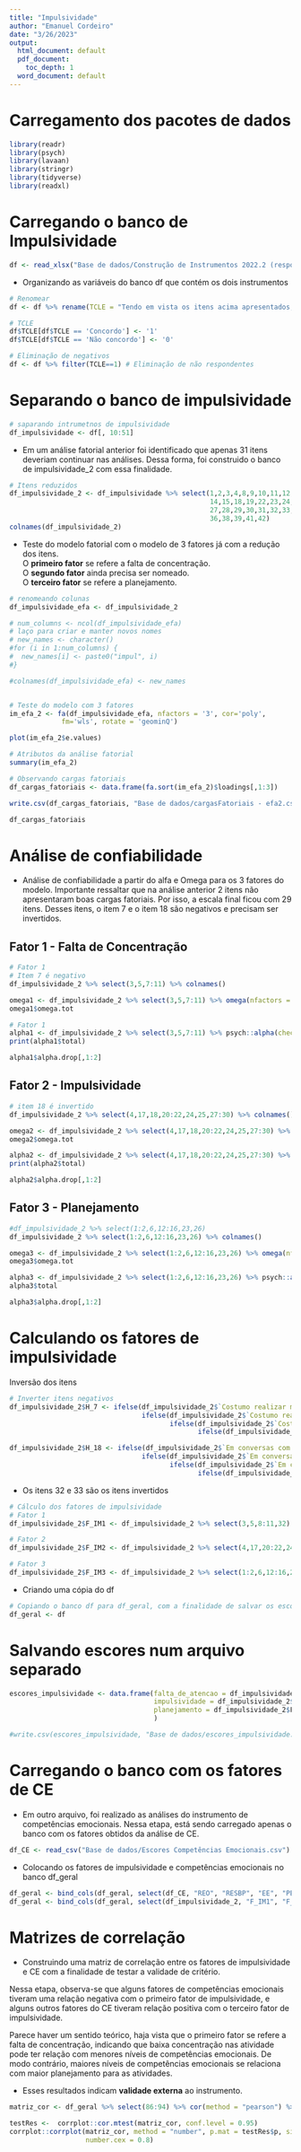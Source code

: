 ```yaml
---
title: "Impulsividade"
author: "Emanuel Cordeiro"
date: "3/26/2023"
output:
  html_document: default
  pdf_document: 
    toc_depth: 1
  word_document: default
---
```


# Carregamento dos pacotes de dados

```r
library(readr)
library(psych)
library(lavaan)
library(stringr)
library(tidyverse)
library(readxl)
```

# Carregando o banco de Impulsividade

```r
df <- read_xlsx("Base de dados/Construção de Instrumentos 2022.2 (respostas).xlsx")
```

-   Organizando as variáveis do banco df que contém os dois instrumentos

```r
# Renomear
df <- df %>% rename(TCLE = "Tendo em vista os itens acima apresentados, eu, de forma livre e esclarecida, manifesto meu consentimento para participar da pesquisa.")
```

```r
# TCLE
df$TCLE[df$TCLE == 'Concordo'] <- '1'
df$TCLE[df$TCLE == 'Não concordo'] <- '0'
```

```r
# Eliminação de negativos
df <- df %>% filter(TCLE==1) # Eliminação de não respondentes
```

# Separando o banco de impulsividade

```r
# saparando intrumetnos de impulsividade
df_impulsividade <- df[, 10:51]
```

-   Em um análise fatorial anterior foi identificado que apenas 31 itens deveriam continuar nas análises. Dessa forma, foi construido o banco de impulsividade_2 com essa finalidade.

```r
# Itens reduzidos
df_impulsividade_2 <- df_impulsividade %>% select(1,2,3,4,8,9,10,11,12,13,
                                                  14,15,18,19,22,23,24,26,
                                                  27,28,29,30,31,32,33,34,
                                                  36,38,39,41,42)
colnames(df_impulsividade_2)
```

-   Teste do modelo fatorial com o modelo de 3 fatores já com a redução dos itens.\
    O **primeiro fator** se refere a falta de concentração.\
    O **segundo fator** ainda precisa ser nomeado.\
    O **terceiro fator** se refere a planejamento.

```r

# renomeando colunas
df_impulsividade_efa <- df_impulsividade_2

# num_columns <- ncol(df_impulsividade_efa)
# laço para criar e manter novos nomes
# new_names <- character()
#for (i in 1:num_columns) {
#  new_names[i] <- paste0("impul", i)
#}

#colnames(df_impulsividade_efa) <- new_names


# Teste do modelo com 3 fatores
im_efa_2 <- fa(df_impulsividade_efa, nfactors = '3', cor='poly', 
             fm='wls', rotate = 'geominQ')

plot(im_efa_2$e.values)
```

```r
# Atributos da análise fatorial
summary(im_efa_2)
```

```r
# Observando cargas fatoriais
df_cargas_fatoriais <- data.frame(fa.sort(im_efa_2)$loadings[,1:3])

write.csv(df_cargas_fatoriais, "Base de dados/cargasFatoriais - efa2.csv",  row.names=TRUE, fileEncoding = "UTF-8")

df_cargas_fatoriais

```

# Análise de confiabilidade

-   Análise de confiabilidade a partir do alfa e Omega para os 3 fatores do modelo. Importante ressaltar que na análise anterior 2 itens não apresentaram boas cargas fatoriais. Por isso, a escala final ficou com 29 itens. Desses itens, o item 7 e o item 18 são negativos e precisam ser invertidos.

## Fator 1 - Falta de Concentração

```r
# Fator 1
# Item 7 é negativo
df_impulsividade_2 %>% select(3,5,7:11) %>% colnames() 
```

```r
omega1 <- df_impulsividade_2 %>% select(3,5,7:11) %>% omega(nfactors = 1, poly = TRUE)
omega1$omega.tot

```

```r
# Fator 1
alpha1 <- df_impulsividade_2 %>% select(3,5,7:11) %>% psych::alpha(check.keys = TRUE) 
print(alpha1$total)
```

```r
alpha1$alpha.drop[,1:2]
```

## Fator 2 - Impulsividade

```r
# item 18 é invertido
df_impulsividade_2 %>% select(4,17,18,20:22,24,25,27:30) %>% colnames() 
```

```r
omega2 <- df_impulsividade_2 %>% select(4,17,18,20:22,24,25,27:30) %>% omega(nfactors = 1, poly = TRUE)
omega2$omega.tot
```

```r
alpha2 <- df_impulsividade_2 %>% select(4,17,18,20:22,24,25,27:30) %>% psych::alpha(check.keys = TRUE) 
print(alpha2$total)
```

```r
alpha2$alpha.drop[,1:2]
```

## Fator 3 - Planejamento

```r
#df_impulsividade_2 %>% select(1:2,6,12:16,23,26)
df_impulsividade_2 %>% select(1:2,6,12:16,23,26) %>% colnames()
```

```r
omega3 <- df_impulsividade_2 %>% select(1:2,6,12:16,23,26) %>% omega(nfactors = 1, poly = TRUE)
omega3$omega.tot
```

```r
alpha3 <- df_impulsividade_2 %>% select(1:2,6,12:16,23,26) %>% psych::alpha(check.keys = TRUE) 
alpha3$total
```

```r
alpha3$alpha.drop[,1:2]
```

# Calculando os fatores de impulsividade

Inversão dos itens

```r
# Inverter itens negativos
df_impulsividade_2$H_7 <- ifelse(df_impulsividade_2$`Costumo realizar minhas atividades sem perder o foco.` == 1, 5,
                                 ifelse(df_impulsividade_2$`Costumo realizar minhas atividades sem perder o foco.` == 2, 4,
                                        ifelse(df_impulsividade_2$`Costumo realizar minhas atividades sem perder o foco.` == 4, 2,
                                               ifelse(df_impulsividade_2$`Costumo realizar minhas atividades sem perder o foco.` == 5, 1, df_impulsividade_2$`Costumo realizar minhas atividades sem perder o foco.`))))

df_impulsividade_2$H_18 <- ifelse(df_impulsividade_2$`Em conversas com amigos, penso antes de falar.` == 1, 5,
                                 ifelse(df_impulsividade_2$`Em conversas com amigos, penso antes de falar.` == 2, 4,
                                        ifelse(df_impulsividade_2$`Em conversas com amigos, penso antes de falar.` == 4, 2,
                                               ifelse(df_impulsividade_2$`Em conversas com amigos, penso antes de falar.` == 5, 1, df_impulsividade_2$`Em conversas com amigos, penso antes de falar.`))))
```

-   Os itens 32 e 33 são os itens invertidos

```r
# Cálculo dos fatores de impulsividade
# Fator 1
df_impulsividade_2$F_IM1 <- df_impulsividade_2 %>% select(3,5,8:11,32) %>% rowMeans()

# Fator 2
df_impulsividade_2$F_IM2 <- df_impulsividade_2 %>% select(4,17,20:22,24,25,27:30,33) %>% rowMeans()

# Fator 3
df_impulsividade_2$F_IM3 <- df_impulsividade_2 %>% select(1:2,6,12:16,23,26) %>% rowMeans()
```

-   Criando uma cópia do df

```r
# Copiando o banco df para df_geral, com a finalidade de salvar os escores dos fatores de impulsividade e CE
df_geral <- df
```

# Salvando escores num arquivo separado

```r

escores_impulsividade <- data.frame(falta_de_atencao = df_impulsividade_2$F_IM1,
                                    impulsividade = df_impulsividade_2$F_IM2,
                                    planejamento = df_impulsividade_2$F_IM3
                                    )

#write.csv(escores_impulsividade, "Base de dados/escores_impulsividade.csv",  row.names=FALSE, fileEncoding = "UTF-8")
```

# Carregando o banco com os fatores de CE

-   Em outro arquivo, foi realizado as análises do instrumento de competências emocionais. Nessa etapa, está sendo carregado apenas o banco com os fatores obtidos da análise de CE.

```r
df_CE <- read_csv("Base de dados/Escores Competências Emocionais.csv")
```

-   Colocando os fatores de impulsividade e competências emocionais no banco df_geral

```r
df_geral <- bind_cols(df_geral, select(df_CE, "REO", "RESBP", "EE", "PE", "RESAP", "CEG"))
df_geral <- bind_cols(df_geral, select(df_impulsividade_2, "F_IM1", "F_IM2", "F_IM3"))
```

# Matrizes de correlação

-   Construindo uma matriz de correlação entre os fatores de impulsividade e CE com a finalidade de testar a validade de critério.

Nessa etapa, observa-se que alguns fatores de competências emocionais tiveram uma relação negativa com o primeiro fator de impulsividade, e alguns outros fatores do CE tiveram relação positiva com o terceiro fator de impulsividade.

Parece haver um sentido teórico, haja vista que o primeiro fator se refere a falta de concentração, indicando que baixa concentração nas atividade pode ter relação com menores níveis de competências emocionais. De modo contrário, maiores níveis de competências emocionais se relaciona com maior planejamento para as atividades.

-   Esses resultados indicam **validade externa** ao instrumento.

```r
matriz_cor <- df_geral %>% select(86:94) %>% cor(method = "pearson") %>% round(2)

testRes <-  corrplot::cor.mtest(matriz_cor, conf.level = 0.95) 
corrplot::corrplot(matriz_cor, method = "number", p.mat = testRes$p, sig.level = 0.05, type = "upper",
                   number.cex = 0.8)
```
